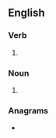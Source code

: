 ==English==

===Verb===
{{head|en|verb form}}

# {{en-third-person singular of|video}}

===Noun===
{{head|en|noun plural form}}

# {{misspelling of|lang=en|videos}}

===Anagrams===
* {{anagrams|en|voidees}}